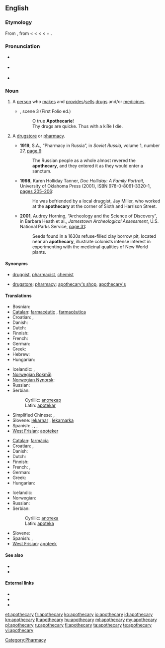 {{was wotd|2010|June|3}}
==English==

===Etymology===
From {{etyl|fro}} {{term|apotecaire}}, from {{etyl|la}} {{term|lang=la|apothecarius||storekeeper}} < {{etyl|la}} {{term|lang=la|apotheca||repository, storehouse, warehouse, in {{etyl|ML.}} shop, store}} < {{etyl|grc}} {{term|lang=grc|ἀποθήκη||tr=apothēkē|a repository, storehouse}} <
{{term|ἀποτίθημι|lang=grc|tr=apotithēmi||to put away}} < {{term|lang=grc|ἀπό|tr=apo||away}} + {{term|lang=grc|τίθημι|tr=tithēmi||to put}}.

===Pronunciation===
* {{a|UK}} {{IPA|/əˈpɒθəkəɹi/}}
* {{a|US}} {{IPA|/əˈpɑθəˌkɛəɻi/}}
* {{audio|en-us-apothecary.ogg|Audio (US)}}

===Noun===
{{en-noun|apothecaries}}

# {{context|now|_|historical}} A [[person]] who [[make]]s and [[provide]]s/[[sell]]s [[drug]]s and/or [[medicine]]s.
#* {{RQ:Shakespeare Romeo|V}}, scene 3 (First Folio ed.)
#*: O true '''Apothecarie'''!<br/>Thy drugs are quicke. Thus with a kiſſe I die.
# {{context|nonstandard|now|_|historical}} A [[drugstore]] or [[pharmacy]].
#* '''1919''', S.A., “Pharmacy in Russia”, in ''Soviet Russia'', volume 1, number 27, [http://books.google.com/books?id=ElVGAAAAMAAJ&pg=RA12-PA6&dq=apothecary page 6]:
#*: The Russian people as a whole almost revered the '''apothecary''', and they entered it as they would enter a sanctum.
#* '''1998''', Karen Holliday Tanner, ''Doc Holliday: A Family Portrait'', University of Oklahoma Press (2001), ISBN 978-0-8061-3320-1, [http://books.google.com/books?id=O9GXyeUpDaIC&pg=PA205&dq=apothecary pages 205–206]:
#*: He was befriended by a local druggist, Jay Miller, who worked at the '''apothecary''' at the corner of Sixth and Harrison Street.
#* '''2001''', Audrey Horning, “Archeology and the Science of Discovery”, in Barbara Heath et al., ''Jamestown Archeological Assessment'', U.S. National Parks Service, [http://books.google.com/books?id=DLWVFHB4sfsC&pg=PA31&dq=apothecary page 31]:
#*: Seeds found in a 1630s refuse-filled clay borrow pit, located near an '''apothecary''', illustrate colonists {{SIC}} <!-- no apostrophe --> intense interest in experimenting with the medicinal qualities of New World plants.

====Synonyms====
* {{sense|person who makes and sells drugs}} [[druggist]], [[pharmacist]], [[chemist]]
* {{sense|store that sells drugs}} [[drugstore]]; [[pharmacy]]; [[apothecary's shop]], [[apothecary's]] {{qualifier|UK}}

====Translations====
{{trans-top|a person who dispenses prescriptions}}
* Bosnian: {{t-|bs|apotekar|m}}
* [[Catalan]]: [[farmacèutic]] {{m}}, [[farmacèutica]] {{f}}
* Croatian: {{t-|hr|apotekar|m}}, {{t-|hr|ljekarnik|m}}
* Danish: {{t+|da|apoteker|c}}
* Dutch: {{t+|nl|apotheker|m}}
* Finnish: {{t+|fi|apteekkari}}
* French: {{t+|fr|apothicaire|m}}
* German: {{t+|de|Apotheker|m}}
* Greek: {{t+|el|φαρμακοποιός|m}}
* Hebrew: {{t+|he|רוקח|tr=rokeiach}}
* Hungarian: {{t+|hu|patikus}}
{{trans-mid}}
* Icelandic: {{t-|is|apótekari|m}}, {{t|is|lyfsali|m}}
* [[Norwegian Bokmål]]: {{t-|no|apoteker|m}}
* [[Norwegian Nynorsk]]: {{t-|nn|apotekar|m|xs=Norwegian Nynorsk}}
* Russian: {{t+|ru|аптекарь|m}}
* Serbian:
*: Cyrillic: [[апотекар#Serbian|апотекар]] {{m}}
*: Latin: [[apotekar#Serbian|apotekar]] {{m}}
* Simplified Chinese: {{tø|zh-cn|药师}}, {{tø|zh-cn|药剂师}}
* Slovene: [[lekarnar]] {{m}}, [[lekarnarka]] {{f}}
* Spanish: {{t+|es|farmacéutico|m}}, {{t-|es|farmacéutica|f}}, {{t|es|apoticario}} , {{t|es|boticario}}
* [[West Frisian]]: [[apoteker]] {{m}}
{{trans-bottom}}

{{trans-top|a drugstore}}
* [[Catalan]]: [[farmàcia]] {{m}}
* Croatian: {{t-|hr|apoteka|f}}, {{t+|hr|ljekarna|f}}
* Danish: {{t+|da|apotek|n}}
* Dutch: {{t+|nl|apotheek|m}}
* Finnish: {{t+|fi|apteekki}}
* French: {{t+|fr|pharmacie|f}} , {{t|fr|apothicairerie}}
* German: {{t+|de|Apotheke|f}}
* Greek: {{t+|el|φαρμακείο|n}}
* Hungarian: {{t+|hu|patika}}
{{trans-mid}}
* Icelandic: {{t+|is|apótek|n}}
* Norwegian: {{t+|no|apotek|n}}
* Russian: {{t+|ru|аптека|f}}
* Serbian:
*: Cyrillic: [[апотека#Serbian|апотека]] {{f}}
*: Latin: [[apoteka#Serbian|apoteka]] {{f}}
* Slovene: {{t+|sl|lekarna|f}}
* Spanish: {{t-|es|farmacia|m}} , {{t-|es|botica}}
* [[West Frisian]]: [[apoteek]] {{n}}
{{trans-bottom}}

====See also====
* {{pedialite|Apothecary}}
* {{pedialite|Pharmacy}}

====External links====
* {{R:Webster 1913}}
* {{R:Century 1911}}
* {{R:OneLook}}

[[Category:Pharmacy]]

[[et:apothecary]]
[[fr:apothecary]]
[[ko:apothecary]]
[[io:apothecary]]
[[id:apothecary]]
[[kn:apothecary]]
[[lt:apothecary]]
[[hu:apothecary]]
[[ml:apothecary]]
[[my:apothecary]]
[[pl:apothecary]]
[[ru:apothecary]]
[[fi:apothecary]]
[[ta:apothecary]]
[[te:apothecary]]
[[vi:apothecary]]